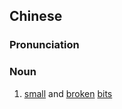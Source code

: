 ==Chinese==
{{zh-forms|s=细碎}}

===Pronunciation===
{{zh-pron
|m=xìsuì
|c=sai3 seoi3
|mn=qz,xm,zz:sè-chhùi
|cat=n
}}

===Noun===
{{zh-noun}}

# [[small]] and [[broken]] [[bit]]s